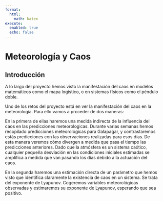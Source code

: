 ```yaml
---
format:
  html:
    math: katex
execute:
  enabled: true
  echo: false
---
```


# Meteorología y Caos

## Introducción
A lo largo del proyecto hemos visto la manifestación del caos en modelos matemáticos como el mapa logístico, o en sistemas físicos como el péndulo doble. 

Uno de los retos del proyecto está en ver la manifestación del caos en la meteorología. Para ello vamos a proceder de dos maneras:

En la primera de ellas haremos una medida indirecta de la influencia del caos en las predicciones meteorologicas. Durante varias semanas hemos recopilado predicciones meteorológicas para Galapagar, y contrastaremos estás predicciones con las observaciones realizadas para esos días. De esta manera veremos cómo divergen a medida que pasa el tiempo las predicciones anteriores. Dado que la atmósfera es un sistema caótico, cualquier pequeña desviación en las condiciones iniciales estimadas se amplifica a medida que van pasando los días debido a la actuación del caos.

En la segunda haremos una estimación directa de un parámetro que hemos visto que identifica claramente la existencia de caos en un sistema. Se trata del exponente de Lyapunov. Cogeremos variables meteorológicas observadas y estimaremos su exponente de Lyapunov, esperando que sea positivo. 

